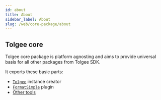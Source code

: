 ```yaml
---
id: about
title: About
sidebar_label: About
slug: /web/core-package/about
---
```


## Tolgee core

Tolgee core package is platform agnosting and aims to provide universal basis for all other packages from Tolgee SDK.

It exports these basic parts:

- [`Tolgee`](./tolgee) instance creator
- [`FormatSimple`](./format-simple) plugin
- [Other tools](./other-tools)
